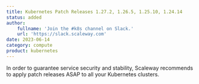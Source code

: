 ```yaml
---
title: Kubernetes Patch Releases 1.27.2, 1.26.5, 1.25.10, 1.24.14
status: added
author:
    fullname: 'Join the #k8s channel on Slack.'
    url: 'https://slack.scaleway.com'
date: 2023-06-14
category: compute
product: kubernetes
---
```


In order to guarantee service security and stability, Scaleway recommends to apply patch releases ASAP to all your Kubernetes clusters.

